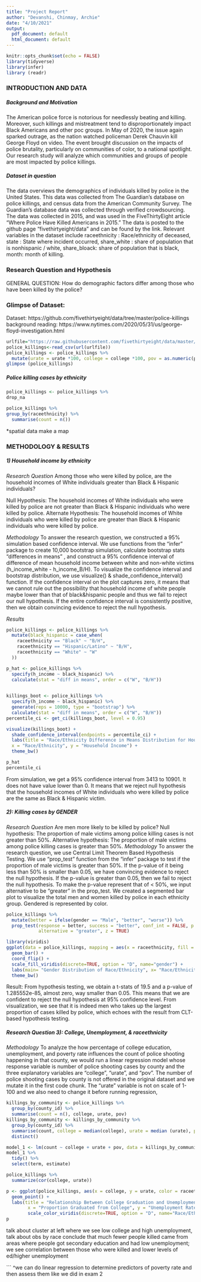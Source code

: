 ```yaml
---
title: "Project Report"
author: "Devanshi, Chinmay, Archie"
date: "4/10/2021"
output:
  pdf_document: default
  html_document: default
---
```


```r
knitr::opts_chunk$set(echo = FALSE)
library(tidyverse)
library(infer)
library (readr)
```
### INTRODUCTION AND DATA
##### Background and Motivation
The American police force is notorious for needlessly beating and killing. Moreover, such killings and mistreatment tend to disproportionately impact Black Americans and other poc groups. In May of 2020, the issue again sparked outrage, as the nation watched policeman Derek Chauvin kill George Floyd on video. The event brought discussion on the impacts of police brutality, particularly on communities of color, to a national spotlight. Our research study will analyze which communities and groups of people are most impacted by police killings. 

##### Dataset in question
The data overviews the demographics of individuals killed by police in the United States. This data was collected from The Guardian’s database on police killings, and census data from the American Community Survey. The Guardian’s database data was collected through verified crowdsourcing. The data was collected in 2015, and was used in the FiveThirtyEight article “Where Police Have Killed Americans in 2015.” The data is posted to the github page “fivethirtyeight/data” and can be found by the link. Relevant variables in the dataset include raceethnicity : Race/ethnicity of deceased, state : State where incident occurred, share_white : share of population that is nonhispanic / white, share_bloack: share of population that is black, month: month of killing.

### Research Question and Hypothesis

GENERAL QUESTION: How do demographic factors differ among those who have been killed by the police?

### Glimpse of Dataset:
Dataset: https://github.com/fivethirtyeight/data/tree/master/police-killings 
background reading: https://www.nytimes.com/2020/05/31/us/george-floyd-investigation.html 
```r
urlfile="https://raw.githubusercontent.com/fivethirtyeight/data/master/police-killings/police_killings.csv"
police_killings<-read_csv(url(urlfile))
police_killings <- police_killings %>% 
  mutate(urate = urate *100, college = college *100, pov = as.numeric(pov))
glimpse (police_killings)
```
##### Police killing cases by ethnicity
```r
police_killings <- police_killings %>%
drop_na

police_killings %>%
group_by(raceethnicity) %>%
  summarise(count = n())
```
*spatial data make a map

### METHODOLOGY & RESULTS

##### 1) Household income by ethnicity
*Research Question*
Among those who were killed by police, are the household incomes of White individuals greater than Black & Hispanic individuals?

Null Hypothesis: The household incomes of White individuals who were killed by police are not greater than Black & Hispanic individuals who were killed by police.
Alternate Hypothesis: The household incomes of White individuals who were killed by police are greater than Black & Hispanic individuals who were killed by police.

*Methodology*
To answer the research question, we constructed a 95% simulation based confidence interval. We use functions from the "infer" package to create 10,000 bootstrap simulation, calculate bootstrap stats "differences in means" , and construct a 95% confidence interval of difference of mean household income between white and non-white victims (h_income_white - h_income_B/H). To visualize the confidence interval and bootstrap distribution, we use visualize() & shade_confidence_interval() function. If the confidence interval on the plot captures zero, it means that we cannot rule out the possibility that household income of white people maybe lower than that of black&hispanic people and thus we fail to reject our null hypothesis. If the entire confidence interval is consistently positive, then we obtain convincing evidence to reject the null hypothesis.

*Results*
```r
police_killings <- police_killings %>%
  mutate(black_hispanic = case_when(
    raceethnicity == "Black" ~ "B/H",
    raceethnicity == "Hispanic/Latino" ~ "B/H",
    raceethnicity == "White" ~ "W"
  ))  

p_hat <- police_killings %>%
  specify(h_income ~ black_hispanic) %>%
  calculate(stat = "diff in means", order = c("W", "B/H")) 
  

killings_boot <- police_killings %>%
  specify(h_income ~ black_hispanic) %>%
  generate(reps = 10000, type = "bootstrap") %>%
  calculate(stat = "diff in means", order = c("W", "B/H")) 
percentile_ci <- get_ci(killings_boot, level = 0.95)

visualize(killings_boot) +
  shade_confidence_interval(endpoints = percentile_ci) + 
  labs(title = "Race/Ethnicity Difference in Means Distribution for Household Income", 
  x = "Race/Ethnicity", y = "Household Income") +
  theme_bw()

p_hat
percentile_ci
```

From simulation, we get a 95% confidence interval from 3413 to 10901. It does not have value lower than 0. It means that we reject null hypothesis that the household incomes of White individuals who were killed by police are the same as Black & Hispanic victim. 

##### 2): Killing cases by GENDER
*Research Question*
Are men more likely to be killed by police? 
Null hypothesis: The proportion of male victims among police killing cases is not greater than 50%.
Alternative hypothesis: The proportion of male victims among police killing cases is greater than 50%.
*Methodology*
To answer the research question, we use Central Limit Theorem Based Hypothesis Testing. We use "prop_test" function from the "infer" package to test if the proportion of male victims is greater than 50%. If the p-value of it being less than 50% is smaller than 0.05, we have convincing evidence to reject the null hypothesis. If the p-value is greater than 0.05, then we fail to reject the null hypothesis. To make the p-value represent that of < 50%, we input alternative to be "greater" in the prop_test. We created a segmented bar plot to visualize the total men and women killed by police in each ethnicity group. Gendered is represented by color.

```r
police_killings %>% 
  mutate(better = ifelse(gender == "Male", "better", "worse")) %>% 
  prop_test(response = better, success = "better", conf_int = FALSE, p = 0.5,
            alternative = "greater", z = TRUE)
```

```r
library(viridis)
ggplot(data = police_killings, mapping = aes(x = raceethnicity, fill = gender)) + 
  geom_bar() +
  coord_flip() + 
  scale_fill_viridis(discrete=TRUE, option = "D", name="gender") +
  labs(main= "Gender Distribution of Race/Ethnicity", x= "Race/Ethnicity", y="Count") +
  theme_bw()
```
Result:
From hypothesis testing, we obtain a t-stats of 19.5 and a p-value of 1.285552e-85, almost zero, way smaller than 0.05. This means that we are confident to reject the null hypothesis at 95% confidence level.
From visualization, we see that it is indeed men who takes up the largest proportion of cases killed by police, which echoes with the result from CLT-based hypothesis testing.


##### Research Question 3): College, Unemployment, & raceethnicity
*Methodology*
To analyze the how percentage of college education, unemployment, and poverty rate influences the count of police shooting happening in that county, we would run a linear regression model whose response variable is number of police shooting cases by county and the three explanatory variables are "college", "urate", and "pov". The number of police shooting cases by county is not offered in the original dataset and we mutate it in the first code chunk. The "urate" variable is not on scale of 1-100 and we also need to change it before running regression,

```r
killings_by_community <- police_killings %>% 
  group_by(county_id) %>% 
  summarise(count = n(), college, urate, pov)
killings_by_community <- killings_by_community %>% 
  group_by(county_id) %>% 
  summarise(count, college = median(college), urate = median (urate), pov = median(pov)) %>% 
  distinct()
```

```r
model_1 <- lm(count ~ college + urate + pov, data = killings_by_community)
model_1 %>%
  tidy() %>%
  select(term, estimate)
```


```r
police_killings %>%
  summarize(cor(college, urate))
```

```r
p <- ggplot(police_killings, aes(x = college, y = urate, color = raceethnicity)) +
  geom_point() + 
  labs(title = "Relationship Between College Graduation and Unemployment Rate",
        x = "Proportion Graduated from College", y = "Unemployment Rate") + 
        scale_color_viridis(discrete=TRUE, option = "D", name="Race/Ethnicity")
p
```

talk about cluster at  left  where we see low college and high unemployment, talk about obs by race
conclude that much fewer people killed came from areas where people got secondary education and had low unemployment; we see correlation between those who were killed and lower levels of ed/higher unemployment


```
^we can do linear regression to determine predictors of poverty rate and then assess them like we did in exam 2
